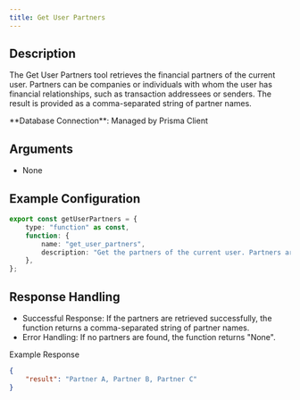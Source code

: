 ```yaml
---
title: Get User Partners
---
```


## Description
The Get User Partners tool retrieves the financial partners of the current user. Partners can be companies or individuals with whom the user has financial relationships, such as transaction addressees or senders. The result is provided as a comma-separated string of partner names.

<Tip>
**Database Connection**: Managed by Prisma Client  
</Tip>

## Arguments
- None

## Example Configuration
```typescript
export const getUserPartners = {
    type: "function" as const,
    function: {
        name: "get_user_partners",
        description: "Get the partners of the current user. Partners are companies or people that the user has financial relationships with. Can be an addressee or a sender of transactions. The result is a string with the partner names separated by commas.",
    },
};
```

## Response Handling

- Successful Response: If the partners are retrieved successfully, the function returns a comma-separated string of partner names.
- Error Handling: If no partners are found, the function returns "None".

Example Response
```json
{
    "result": "Partner A, Partner B, Partner C"
}
```
